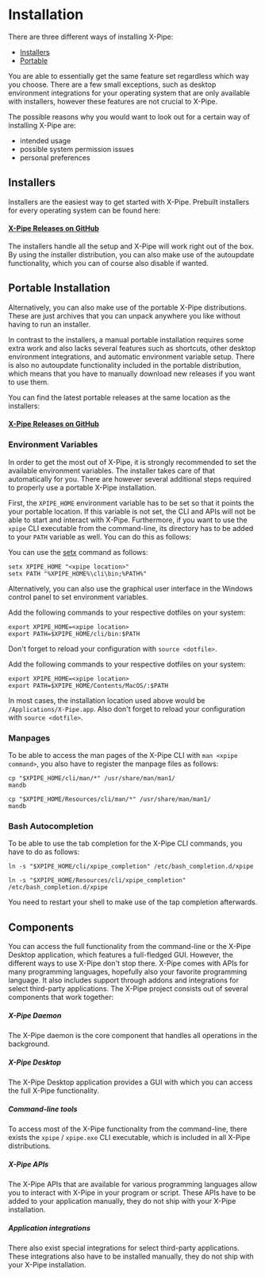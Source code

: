 
# Installation

There are three different ways of installing X-Pipe:

* [Installers](#installers)
* [Portable](#portable-installation)

You are able to essentially get the same feature set regardless which way you choose.
There are a few small exceptions, such as desktop environment integrations for your
operating system that are only available with installers, however these features are not crucial to X-Pipe.

The possible reasons why you would want to look out for a certain way of installing X-Pipe are:

* intended usage
* possible system permission issues
* personal preferences

## Installers

Installers are the easiest way to get started with X-Pipe.
Prebuilt installers for every operating system can be found here:

#### [X-Pipe Releases on GitHub](https://github.com/xpipe-io/xpipe-app/releases/latest)

The installers handle all the setup and X-Pipe will work right out of the box.
By using the installer distribution, you can also make use of the autoupdate functionality,
which you can of course also disable if wanted.

## Portable Installation

Alternatively, you can also make use of the portable X-Pipe distributions.
These are just archives that you can unpack anywhere you like without having to run an installer.

In contrast to the installers, a manual portable installation requires some extra work and also lacks several features
such as shortcuts, other desktop environment integrations, and automatic environment variable setup.
There is also no autoupdate functionality included in the portable distribution,
which means that you have to manually download new releases if you want to use them.

You can find the latest portable releases at the same location as the installers:
#### [X-Pipe Releases on GitHub](https://github.com/xpipe-io/xpipe-app/releases/latest)

### Environment Variables

In order to get the most out of X-Pipe, it is strongly recommended to set the available environment variables.
The installer takes care of that automatically for you.
There are however several additional steps required to properly use a portable X-Pipe installation.

First, the ``XPIPE_HOME`` environment variable has to be set so that it points the your portable location.
If this variable is not set, the CLI and APIs will not be able to start and interact with X-Pipe.
Furthermore, if you want to use the ``xpipe`` CLI executable from the command-line, its directory
has to be added to your ``PATH`` variable as well.
You can do this as follows:

<Tabs groupId="operating-systems">
<TabItem value="windows" label="Windows" default>

You can use the [setx](https://docs.microsoft.com/en-us/windows-server/administration/windows-commands/setx) command as follows:

```
setx XPIPE_HOME "<xpipe location>"
setx PATH "%XPIPE_HOME%\cli\bin;%PATH%"
```

Alternatively, you can also use the graphical user interface
in the Windows control panel to set environment variables.

</TabItem>
<TabItem value="linux" label="Linux">

Add the following commands to your respective dotfiles on your system:

```
export XPIPE_HOME=<xpipe location>
export PATH=$XPIPE_HOME/cli/bin:$PATH
```

Don't forget to reload your configuration with `source <dotfile>`.

</TabItem>
<TabItem value="macos" label="MacOS">

Add the following commands to your respective dotfiles on your system:

```
export XPIPE_HOME=<xpipe location>
export PATH=$XPIPE_HOME/Contents/MacOS/:$PATH
```

In most cases, the installation location used above would be `/Applications/X-Pipe.app`.
Also don't forget to reload your configuration with `source <dotfile>`.
</TabItem>
</Tabs>

### Manpages

To be able to access the man pages of the X-Pipe CLI with `man <xpipe command>`,
you also have to register the manpage files as follows:
<Tabs groupId="operating-systems">
<TabItem value="linux" label="Linux">

```
cp "$XPIPE_HOME/cli/man/*" /usr/share/man/man1/
mandb
```

</TabItem>
<TabItem value="macos" label="MacOS">

```
cp "$XPIPE_HOME/Resources/cli/man/*" /usr/share/man/man1/
mandb
```

</TabItem>
</Tabs>

### Bash Autocompletion

To be able to use the tab completion for the X-Pipe CLI commands, you have to do as follows:

<Tabs groupId="operating-systems">
<TabItem value="linux" label="Linux">

```
ln -s "$XPIPE_HOME/cli/xpipe_completion" /etc/bash_completion.d/xpipe
```

</TabItem>
<TabItem value="macos" label="MacOS">

```
ln -s "$XPIPE_HOME/Resources/cli/xpipe_completion" /etc/bash_completion.d/xpipe
```

</TabItem>
</Tabs>

You need to restart your shell to make use of the tap completion afterwards.

## Components

You can access the full functionality from the command-line or
the X-Pipe Desktop application, which features a full-fledged GUI.
However, the different ways to use X-Pipe don't stop there.
X-Pipe comes with APIs for many programming languages, hopefully also your favorite programming language.
It also includes support through addons and integrations for select third-party applications.
The X-Pipe project consists out of several components that work together:

##### X-Pipe Daemon
The X-Pipe daemon is the core component that handles all operations in the background.

##### X-Pipe Desktop
The X-Pipe Desktop application provides a GUI with which you can access the full X-Pipe functionality.

##### Command-line tools
To access most of the X-Pipe functionality from the command-line, there exists the `xpipe` / `xpipe.exe` CLI executable,
which is included in all X-Pipe distributions.

##### X-Pipe APIs
The X-Pipe APIs that are available for various programming languages allow you to interact with X-Pipe in your program or script.
These APIs have to be added to your application manually, they do not ship with your X-Pipe installation.

##### Application integrations
There also exist special integrations for select third-party applications.
These integrations also have to be installed manually, they do not ship with your X-Pipe installation.
